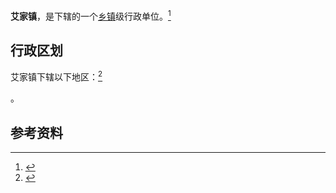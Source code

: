 {{中国乡级行政区|42/05/04/101/000}}

'''艾家镇'''，是{{PRC admin/fullname|42/05/04/101/000|3}}下辖的一个[[乡镇|乡镇]]级行政单位。<ref>{{PRC admin/ref sgc|{{PRC admin/parent|42/05/04/101/000}}}}</ref>

== 行政区划 ==

艾家镇下辖以下地区：<ref>{{PRC admin/ref sgc|42/05/04/101/000}}</ref>

{{PRC admin/children|42/05/04/101/000}}。

== 参考资料 ==

{{reflist}}

{{行政区划小作品}}
{{PRC admin/navcat|42/05/04/101/000}}